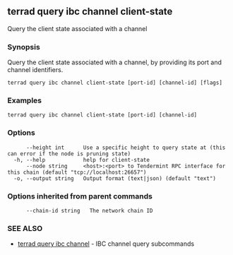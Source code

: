 ## terrad query ibc channel client-state

Query the client state associated with a channel

### Synopsis

Query the client state associated with a channel, by providing its port and channel identifiers.

```
terrad query ibc channel client-state [port-id] [channel-id] [flags]
```

### Examples

```
terrad query ibc channel client-state [port-id] [channel-id]
```

### Options

```
      --height int      Use a specific height to query state at (this can error if the node is pruning state)
  -h, --help            help for client-state
      --node string     <host>:<port> to Tendermint RPC interface for this chain (default "tcp://localhost:26657")
  -o, --output string   Output format (text|json) (default "text")
```

### Options inherited from parent commands

```
      --chain-id string   The network chain ID
```

### SEE ALSO

* [terrad query ibc channel](terrad_query_ibc_channel.md)	 - IBC channel query subcommands


